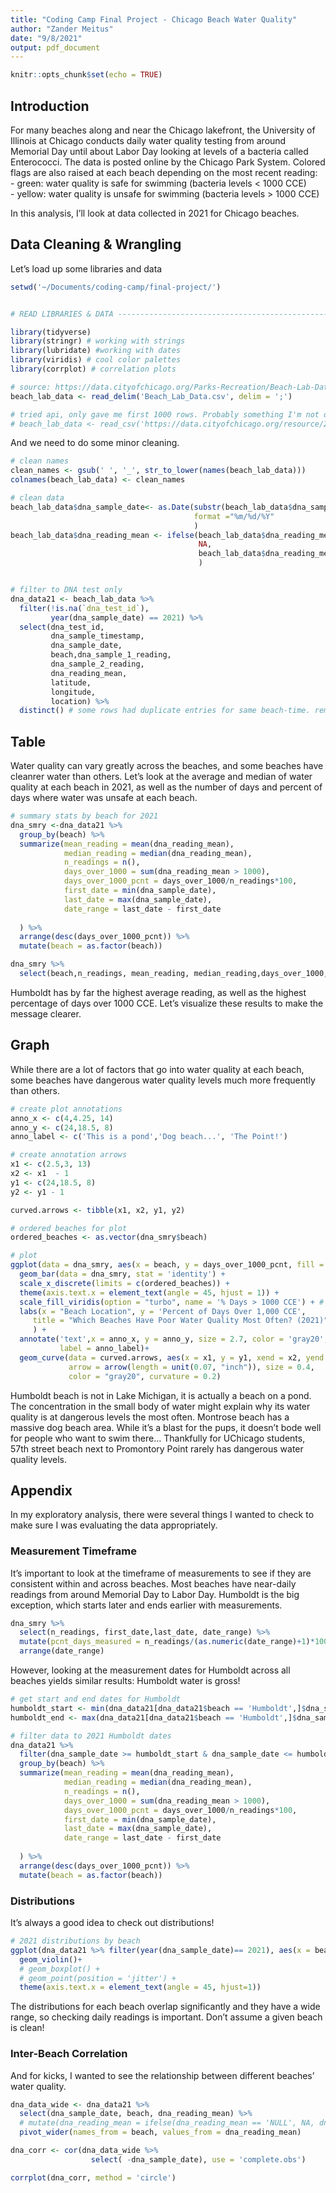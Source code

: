 ```yaml
---
title: "Coding Camp Final Project - Chicago Beach Water Quality"
author: "Zander Meitus"
date: "9/8/2021"
output: pdf_document
---
```


```r
knitr::opts_chunk$set(echo = TRUE)
```

## Introduction
For many beaches along and near the Chicago lakefront, the University of Illinois at Chicago conducts daily water quality testing from around Memorial Day until about Labor Day looking at levels of a bacteria called Enterococci. The data is posted online by the Chicago Park System. Colored flags are also raised at each beach depending on the most recent reading:  
- green: water quality is safe for swimming (bacteria levels < 1000 CCE)  
- yellow: water quality is unsafe for swimming (bacteria levels > 1000 CCE)  

In this analysis, I'll look at data collected in 2021 for Chicago beaches.

## Data Cleaning & Wrangling
Let's load up some libraries and data
``` r
setwd('~/Documents/coding-camp/final-project/')


# READ LIBRARIES & DATA ---------------------------------------------------

library(tidyverse) 
library(stringr) # working with strings
library(lubridate) #working with dates
library(viridis) # cool color palettes
library(corrplot) # correlation plots

# source: https://data.cityofchicago.org/Parks-Recreation/Beach-Lab-Data/2ivx-z93u
beach_lab_data <- read_delim('Beach_Lab_Data.csv', delim = ';')

# tried api, only gave me first 1000 rows. Probably something I'm not doing
# beach_lab_data <- read_csv('https://data.cityofchicago.org/resource/2ivx-z93u.csv')
```
And we need to do some minor cleaning.
```r

# clean names
clean_names <- gsub(' ', '_', str_to_lower(names(beach_lab_data)))
colnames(beach_lab_data) <- clean_names

# clean data
beach_lab_data$dna_sample_date<- as.Date(substr(beach_lab_data$dna_sample_timestamp,1,10), 
                                         format ="%m/%d/%Y" 
                                         )
beach_lab_data$dna_reading_mean <- ifelse(beach_lab_data$dna_reading_mean == 'NULL',
                                          NA,
                                          beach_lab_data$dna_reading_mean
                                          )


# filter to DNA test only
dna_data21 <- beach_lab_data %>% 
  filter(!is.na(`dna_test_id`),
         year(dna_sample_date) == 2021) %>%
  select(dna_test_id, 
         dna_sample_timestamp, 
         dna_sample_date, 
         beach,dna_sample_1_reading,
         dna_sample_2_reading, 
         dna_reading_mean, 
         latitude, 
         longitude, 
         location) %>%
  distinct() # some rows had duplicate entries for same beach-time. removing them here.
```


## Table
Water quality can vary greatly across the beaches, and some beaches have cleanrer water than others. Let's look at the average and median of water quality at each beach in 2021, as well as the number of days and percent of days where water was unsafe at each beach.
```r
# summary stats by beach for 2021
dna_smry <-dna_data21 %>%
  group_by(beach) %>%
  summarize(mean_reading = mean(dna_reading_mean),
            median_reading = median(dna_reading_mean),
            n_readings = n(),
            days_over_1000 = sum(dna_reading_mean > 1000),
            days_over_1000_pcnt = days_over_1000/n_readings*100,
            first_date = min(dna_sample_date),
            last_date = max(dna_sample_date),
            date_range = last_date - first_date
           
  ) %>%
  arrange(desc(days_over_1000_pcnt)) %>%
  mutate(beach = as.factor(beach))

dna_smry %>%
  select(beach,n_readings, mean_reading, median_reading,days_over_1000, days_over_1000_pcnt)

```
Humboldt has by far the highest average reading, as well as the highest percentage of days over 1000 CCE. Let's visualize these results to make the message clearer.

## Graph
While there are a lot of factors that go into water quality at each beach, some beaches have dangerous water quality levels much more frequently than others.
```r
# create plot annotations
anno_x <- c(4,4.25, 14)
anno_y <- c(24,18.5, 8)
anno_label <- c('This is a pond','Dog beach...', 'The Point!')

# create annotation arrows
x1 <- c(2.5,3, 13)
x2 <- x1  - 1
y1 <- c(24,18.5, 8)
y2 <- y1 - 1

curved.arrows <- tibble(x1, x2, y1, y2)

# ordered beaches for plot
ordered_beaches <- as.vector(dna_smry$beach)

# plot 
ggplot(data = dna_smry, aes(x = beach, y = days_over_1000_pcnt, fill = ..y..)) +
  geom_bar(data = dna_smry, stat = 'identity') + 
  scale_x_discrete(limits = c(ordered_beaches)) +
  theme(axis.text.x = element_text(angle = 45, hjust = 1)) +
  scale_fill_viridis(option = "turbo", name = '% Days > 1000 CCE') + # https://statisticsglobe.com/change-legend-title-ggplot-r
  labs(x = "Beach Location", y = 'Percent of Days Over 1,000 CCE', 
     title = "Which Beaches Have Poor Water Quality Most Often? (2021)"
     ) +
  annotate('text',x = anno_x, y = anno_y, size = 2.7, color = 'gray20',
           label = anno_label)+
  geom_curve(data = curved.arrows, aes(x = x1, y = y1, xend = x2, yend = y2),
             arrow = arrow(length = unit(0.07, "inch")), size = 0.4,
             color = "gray20", curvature = 0.2)


```
Humboldt beach is not in Lake Michigan, it is actually a beach on a pond. The concentration in the small body of water might explain why its water quality is at dangerous levels the most often. Montrose beach has a massive dog beach area. While it's a blast for the pups, it doesn't bode well for people who want to swim there... Thankfully for UChicago students, 57th street beach next to Promontory Point rarely has dangerous water quality levels.

## Appendix
In my exploratory analysis, there were several things I wanted to check to make sure I was evaluating the data appropriately.

### Measurement Timeframe
It's important to look at the timeframe of measurements to see if they are consistent within and across beaches. Most beaches have near-daily readings from around Memorial Day to Labor Day. Humboldt is the big exception, which starts later and ends earlier with measurements. 
```r
dna_smry %>% 
  select(n_readings, first_date,last_date, date_range) %>% 
  mutate(pcnt_days_measured = n_readings/(as.numeric(date_range)+1)*100) %>%
  arrange(date_range)
```
However, looking at the measurement dates for Humboldt across all beaches yields similar results: Humboldt water is gross!
```r
# get start and end dates for Humboldt
humboldt_start <- min(dna_data21[dna_data21$beach == 'Humboldt',]$dna_sample_date)
humboldt_end <- max(dna_data21[dna_data21$beach == 'Humboldt',]$dna_sample_date)

# filter data to 2021 Humboldt dates
dna_data21 %>%
  filter(dna_sample_date >= humboldt_start & dna_sample_date <= humboldt_end) %>%
  group_by(beach) %>%
  summarize(mean_reading = mean(dna_reading_mean),
            median_reading = median(dna_reading_mean),
            n_readings = n(),
            days_over_1000 = sum(dna_reading_mean > 1000),
            days_over_1000_pcnt = days_over_1000/n_readings*100,
            first_date = min(dna_sample_date),
            last_date = max(dna_sample_date),
            date_range = last_date - first_date
           
  ) %>%
  arrange(desc(days_over_1000_pcnt)) %>%
  mutate(beach = as.factor(beach))
```



### Distributions
It's always a good idea to check out distributions!
```r
# 2021 distributions by beach
ggplot(dna_data21 %>% filter(year(dna_sample_date)== 2021), aes(x = beach, y = log10(dna_reading_mean), fill = beach)) +
  geom_violin()+
  # geom_boxplot() +
  # geom_point(position = 'jitter') +
  theme(axis.text.x = element_text(angle = 45, hjust=1))
```
The distributions for each beach overlap significantly and they have a wide range, so checking daily readings is important. Don't assume a given beach is clean!


### Inter-Beach Correlation
And for kicks, I wanted to see the relationship between different beaches' water quality. 
```r
dna_data_wide <- dna_data21 %>% 
  select(dna_sample_date, beach, dna_reading_mean) %>%
  # mutate(dna_reading_mean = ifelse(dna_reading_mean == 'NULL', NA, dna_reading_mean)) %>%
  pivot_wider(names_from = beach, values_from = dna_reading_mean)

dna_corr <- cor(dna_data_wide %>%
                  select( -dna_sample_date), use = 'complete.obs')

corrplot(dna_corr, method = 'circle')

```
